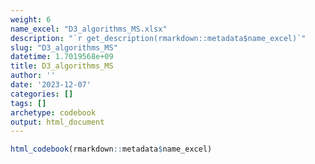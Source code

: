 ```yaml
---
weight: 6
name_excel: "D3_algorithms_MS.xlsx"
description: "`r get_description(rmarkdown::metadata$name_excel)`"
slug: "D3_algorithms_MS"
datetime: 1.7019568e+09
title: D3_algorithms_MS
author: ''
date: '2023-12-07'
categories: []
tags: []
archetype: codebook
output: html_document
---
```


```r
html_codebook(rmarkdown::metadata$name_excel)
```
